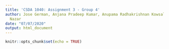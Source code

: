 ```yaml
---
title: 'CSDA 1040: Assignment 3 - Group 4'
author: Jose German, Anjana Pradeep Kumar, Anupama Radhakrishnan Kowsalya, and Xenel
  Nazar
date: "07/07/2020"
output: html_document
---
```


```r
knitr::opts_chunk$set(echo = TRUE)
```

